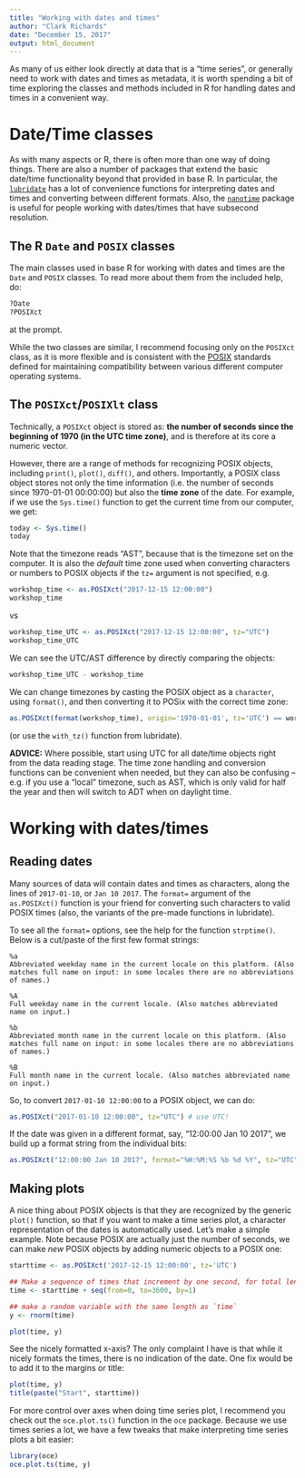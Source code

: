 ```yaml
---
title: "Working with dates and times"
author: "Clark Richards"
date: "December 15, 2017"
output: html_document
---
```


As many of us either look directly at data that is a "time series", or generally need to work with dates and times as metadata, it is worth spending a bit of time exploring the classes and methods included in R for handling dates and times in a convenient way.

# Date/Time classes

As with many aspects or R, there is often more than one way of doing things. There are also a number of packages that extend the basic date/time functionality beyond that provided in base R. In particular, the [`lubridate`](https://cran.r-project.org/web/packages/lubridate/index.html) has a lot of convenience functions for interpreting dates and times and converting between different formats. Also, the [`nanotime`](https://cran.r-project.org/web/packages/nanotime/index.html) package is useful for people working with dates/times that have subsecond resolution.

## The R `Date` and `POSIX` classes

The main classes used in base R for working with dates and times are the `Date` and `POSIX` classes. To read more about them from the included help, do:
```r
?Date
?POSIXct
```
at the prompt.

While the two classes are similar, I recommend focusing only on the `POSIXct` class, as it is more flexible and is consistent with the [POSIX](https://en.wikipedia.org/wiki/POSIX) standards defined for maintaining compatibility between various different computer operating systems.

## The `POSIXct`/`POSIXlt` class

Technically, a `POSIXct` object is stored as: **the number of seconds since the beginning of 1970 (in the UTC time zone)**, and is therefore at its core a numeric vector.

However, there are a range of methods for recognizing POSIX objects, including `print()`, `plot()`, `diff()`, and others. Importantly, a POSIX class object stores not only the time information (i.e. the number of seconds since 1970-01-01 00:00:00) but also the **time zone** of the date. For example, if we use the `Sys.time()` function to get the current time from our computer, we get:
```r
today <- Sys.time()
today
```

Note that the timezone reads "AST", because that is the timezone set on the computer. It is also the *default* time zone used when converting characters or numbers to POSIX objects if the `tz=` argument is not specified, e.g.
```r
workshop_time <- as.POSIXct("2017-12-15 12:00:00")
workshop_time
```
vs
```r
workshop_time_UTC <- as.POSIXct("2017-12-15 12:00:00", tz="UTC")
workshop_time_UTC
```

We can see the UTC/AST difference by directly comparing the objects:
```r
workshop_time_UTC - workshop_time
```

We can change timezones by casting the POSIX object as a `character`, using `format()`, and then converting it to POSix with the correct time zone:
```r
as.POSIXct(format(workshop_time), origin='1970-01-01', tz='UTC') == workshop_time_UTC
```
(or use the `with_tz()` function from lubridate).

**ADVICE:** Where possible, start using UTC for all date/time objects right from the data reading stage. The time zone handling and conversion functions can be convenient when needed, but they can also be confusing -- e.g. if you use a "local" timezone, such as AST, which is only valid for half the year and then will switch to ADT when on daylight time.

# Working with dates/times

## Reading dates

Many sources of data will contain dates and times as characters, along the lines of `2017-01-10`, or `Jan 10 2017`. The `format=` argument of the `as.POSIXct()` function is your friend for converting such characters to valid POSIX times (also, the variants of the pre-made functions in lubridate).

To see all the `format=` options, see the help for the function `strptime()`. Below is a cut/paste of the first few format strings:
```
%a
Abbreviated weekday name in the current locale on this platform. (Also matches full name on input: in some locales there are no abbreviations of names.)

%A
Full weekday name in the current locale. (Also matches abbreviated name on input.)

%b
Abbreviated month name in the current locale on this platform. (Also matches full name on input: in some locales there are no abbreviations of names.)

%B
Full month name in the current locale. (Also matches abbreviated name on input.)
```

So, to convert `2017-01-10 12:00:00` to a POSIX object, we can do:
```r
as.POSIXct("2017-01-10 12:00:00", tz="UTC") # use UTC!
```

If the date was given in a different format, say, "12:00:00 Jan 10 2017", we build up a format string from the individual bits:
```r
as.POSIXct("12:00:00 Jan 10 2017", format="%H:%M:%S %b %d %Y", tz="UTC")
```

## Making plots

A nice thing about POSIX objects is that they are recognized by the generic `plot()` function, so that if you want to make a time series plot, a character representation of the dates is automatically used. Let's make a simple example. Note because POSIX are actually just the number of seconds, we can make *new* POSIX objects by adding numeric objects to a POSIX one:
```r
starttime <- as.POSIXct('2017-12-15 12:00:00', tz='UTC')

## Make a sequence of times that increment by one second, for total length of an hour
time <- starttime + seq(from=0, to=3600, by=1)

## make a random variable with the same length as `time`
y <- rnorm(time)

plot(time, y)
```

See the nicely formatted x-axis? The only complaint I have is that while it nicely formats the times, there is no indication of the date. One fix would be to add it to the margins or title:
```r
plot(time, y)
title(paste("Start", starttime))
```


For more control over axes when doing time series plot, I recommend you check out the `oce.plot.ts()` function in the `oce` package. Because we use times series a lot, we have a few tweaks that make interpreting time series plots a bit easier:
```r
library(oce)
oce.plot.ts(time, y)
```

